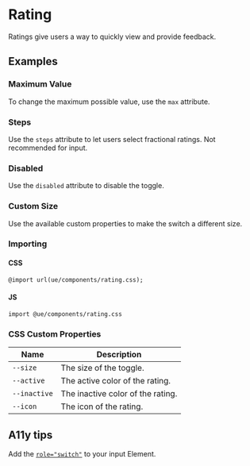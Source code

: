 
<Anchor storyId='css-only-rating--rating' />

# Rating
Ratings give users a way to quickly view and provide feedback.

<Canvas mdxSource='<input type="range" min="1" value="3" class="rating" max="5" step="1">'>
  <Story id='css-only-rating--rating'></Story>
</Canvas>

## Examples

### Maximum Value
To change the maximum possible value, use the <code>max</code> attribute.

### Steps
Use the <code>steps</code> attribute to let users select fractional ratings. Not recommended for input.

### Disabled
Use the <code>disabled</code> attribute to disable the toggle.

### Custom Size
Use the available custom properties to make the switch a different size.


### Importing

#### CSS
<code>@import url(ue/components/rating.css);</code>

#### JS
<code>import @ue/components/rating.css</code>

### CSS Custom Properties
<table>
  <thead>
    <tr>
      <th>Name</th><th>Description</th>
    </tr>
  </thead>
<tbody>
  <tr>
    <td><code>--size</code></td><td>The size of the toggle.</td>
  </tr>
  <tr>
    <td><code>--active</code></td><td>The active color of the rating.</td>
  </tr>
  <tr>
    <td><code>--inactive</code></td><td>The inactive color of the rating.</td>
  </tr>
  <tr>
    <td><code>--icon</code></td><td>The icon of the rating.</td>
  </tr>
</tbody>
</table>

## A11y tips

Add the <a href="https://www.w3.org/TR/wai-aria-1.1/#switch"><code>role="switch"</code></a> to your input Element.